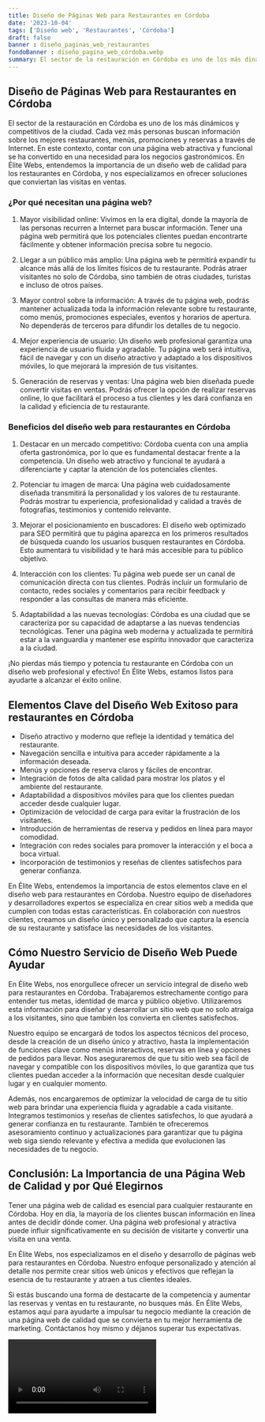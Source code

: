 ```yaml
---
title: Diseño de Páginas Web para Restaurantes en Córdoba
date: '2023-10-04'
tags: ['Diseño web', 'Restaurantes', 'Córdoba']
draft: false
banner : diseño_paginas_web_restaurantes
fondoBanner : diseño_pagina_web_córdoba.webp
summary: El sector de la restauración en Córdoba es uno de los más dinámicos y competitivos de la ciudad. Cada vez más personas buscan información sobre los mejores restaurantes, menús, promociones y reservas a través de Internet. En este contexto, contar con una página web atractiva y funcional se ha convertido en una necesidad para los negocios gastronómicos. En Élite Webs, entendemos la importancia de un diseño web de calidad para los restaurantes en Córdoba, y nos especializamos en ofrecer soluciones que conviertan las visitas en ventas.
---
```


## Diseño de Páginas Web para Restaurantes en Córdoba

El sector de la restauración en Córdoba es uno de los más dinámicos y competitivos de la ciudad. Cada vez más personas buscan información sobre los mejores restaurantes, menús, promociones y reservas a través de Internet. En este contexto, contar con una página web atractiva y funcional se ha convertido en una necesidad para los negocios gastronómicos. En Élite Webs, entendemos la importancia de un diseño web de calidad para los restaurantes en Córdoba, y nos especializamos en ofrecer soluciones que conviertan las visitas en ventas.

### ¿Por qué necesitan una página web?

1. Mayor visibilidad online: Vivimos en la era digital, donde la mayoría de las personas recurren a Internet para buscar información. Tener una página web permitirá que los potenciales clientes puedan encontrarte fácilmente y obtener información precisa sobre tu negocio.

2. Llegar a un público más amplio: Una página web te permitirá expandir tu alcance más allá de los límites físicos de tu restaurante. Podrás atraer visitantes no solo de Córdoba, sino también de otras ciudades, turistas e incluso de otros países.

3. Mayor control sobre la información: A través de tu página web, podrás mantener actualizada toda la información relevante sobre tu restaurante, como menús, promociones especiales, eventos y horarios de apertura. No dependerás de terceros para difundir los detalles de tu negocio.

4. Mejor experiencia de usuario: Un diseño web profesional garantiza una experiencia de usuario fluida y agradable. Tu página web será intuitiva, fácil de navegar y con un diseño atractivo y adaptado a los dispositivos móviles, lo que mejorará la impresión de tus visitantes.

5. Generación de reservas y ventas: Una página web bien diseñada puede convertir visitas en ventas. Podrás ofrecer la opción de realizar reservas online, lo que facilitará el proceso a tus clientes y les dará confianza en la calidad y eficiencia de tu restaurante.

### Beneficios del diseño web para restaurantes en Córdoba

1. Destacar en un mercado competitivo: Córdoba cuenta con una amplia oferta gastronómica, por lo que es fundamental destacar frente a la competencia. Un diseño web atractivo y funcional te ayudará a diferenciarte y captar la atención de los potenciales clientes.

2. Potenciar tu imagen de marca: Una página web cuidadosamente diseñada transmitirá la personalidad y los valores de tu restaurante. Podrás mostrar tu experiencia, profesionalidad y calidad a través de fotografías, testimonios y contenido relevante.

3. Mejorar el posicionamiento en buscadores: El diseño web optimizado para SEO permitirá que tu página aparezca en los primeros resultados de búsqueda cuando los usuarios busquen restaurantes en Córdoba. Esto aumentará tu visibilidad y te hará más accesible para tu público objetivo.

4. Interacción con los clientes: Tu página web puede ser un canal de comunicación directa con tus clientes. Podrás incluir un formulario de contacto, redes sociales y comentarios para recibir feedback y responder a las consultas de manera más eficiente.

5. Adaptabilidad a las nuevas tecnologías: Córdoba es una ciudad que se caracteriza por su capacidad de adaptarse a las nuevas tendencias tecnológicas. Tener una página web moderna y actualizada te permitirá estar a la vanguardia y mantener ese espíritu innovador que caracteriza a la ciudad.

¡No pierdas más tiempo y potencia tu restaurante en Córdoba con un diseño web profesional y efectivo! En Élite Webs, estamos listos para ayudarte a alcanzar el éxito online.

<GifSeo />

<Cta />

## Elementos Clave del Diseño Web Exitoso para restaurantes en Córdoba

- Diseño atractivo y moderno que refleje la identidad y temática del restaurante.
- Navegación sencilla e intuitiva para acceder rápidamente a la información deseada.
- Menús y opciones de reserva claros y fáciles de encontrar.
- Integración de fotos de alta calidad para mostrar los platos y el ambiente del restaurante.
- Adaptabilidad a dispositivos móviles para que los clientes puedan acceder desde cualquier lugar.
- Optimización de velocidad de carga para evitar la frustración de los visitantes.
- Introducción de herramientas de reserva y pedidos en línea para mayor comodidad.
- Integración con redes sociales para promover la interacción y el boca a boca virtual.
- Incorporación de testimonios y reseñas de clientes satisfechos para generar confianza.

En Élite Webs, entendemos la importancia de estos elementos clave en el diseño web para restaurantes en Córdoba. Nuestro equipo de diseñadores y desarrolladores expertos se especializa en crear sitios web a medida que cumplen con todas estas características. En colaboración con nuestros clientes, creamos un diseño único y personalizado que captura la esencia de su restaurante y satisface las necesidades de los visitantes.

## Cómo Nuestro Servicio de Diseño Web Puede Ayudar

En Élite Webs, nos enorgullece ofrecer un servicio integral de diseño web para restaurantes en Córdoba. Trabajaremos estrechamente contigo para entender tus metas, identidad de marca y público objetivo. Utilizaremos esta información para diseñar y desarrollar un sitio web que no solo atraiga a los visitantes, sino que también los convierta en clientes satisfechos.

Nuestro equipo se encargará de todos los aspectos técnicos del proceso, desde la creación de un diseño único y atractivo, hasta la implementación de funciones clave como menús interactivos, reservas en línea y opciones de pedidos para llevar. Nos aseguraremos de que tu sitio web sea fácil de navegar y compatible con los dispositivos móviles, lo que garantiza que tus clientes puedan acceder a la información que necesitan desde cualquier lugar y en cualquier momento.

Además, nos encargaremos de optimizar la velocidad de carga de tu sitio web para brindar una experiencia fluida y agradable a cada visitante. Integramos testimonios y reseñas de clientes satisfechos, lo que ayudará a generar confianza en tu restaurante. También te ofreceremos asesoramiento continuo y actualizaciones para garantizar que tu página web siga siendo relevante y efectiva a medida que evolucionen las necesidades de tu negocio.

## Conclusión: La Importancia de una Página Web de Calidad y por Qué Elegirnos

Tener una página web de calidad es esencial para cualquier restaurante en Córdoba. Hoy en día, la mayoría de los clientes buscan información en línea antes de decidir dónde comer. Una página web profesional y atractiva puede influir significativamente en su decisión de visitarte y convertir una visita en una venta.

En Élite Webs, nos especializamos en el diseño y desarrollo de páginas web para restaurantes en Córdoba. Nuestro enfoque personalizado y atención al detalle nos permite crear sitios web únicos y efectivos que reflejan la esencia de tu restaurante y atraen a tus clientes ideales.

Si estás buscando una forma de destacarte de la competencia y aumentar las reservas y ventas en tu restaurante, no busques más. En Élite Webs, estamos aquí para ayudarte a impulsar tu negocio mediante la creación de una página web de calidad que se convierta en tu mejor herramienta de marketing. Contáctanos hoy mismo y déjanos superar tus expectativas.

<Video />

<CtaBot job='Restaurantes' city='Córdoba'/>

<Gmaps query='Córdoba+españa+maps' />